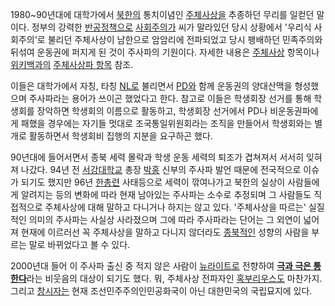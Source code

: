 1980~90년대에 대학가에서 [[북한]]의 통치이념인 [[주체사상]]을 추종하던 무리를 일컫던 말이다. 정부의 강력한 [[반공]]정책으로 [[사회주의]]가 씨가 말라있던 당시 상황에서 '우리식 사회주의'로 불리던 주체사상이 남한으로 암암리에 전파되었고 당시 팽배하던 민족주의와 뒤섞여 운동권에 퍼지게 된 것이 주사파의 기원이다.  자세한 내용은 [[주체사상]] 항목이나 [[위키백과]]의 [http://ko.wikipedia.org/wiki/%EC%A3%BC%EC%B2%B4%EC%82%AC%EC%83%81%ED%8C%8C 주체사상파 항목] 참조. 

이들은 대학가에서 자칭, 타칭 [[NL]]로 불리면서 [[PD]]와 함께 운동권의 양대산맥을 형성했으며 주사파라는 용어가 쓰이곤 했었다고 한다. 참고로 이들은 학생회장 선거를 통해 학생회를 장악하면 학생회의 이름으로 활동하고, 학생회장 선거에서 PD나 비운동권파에게 패했을 경우에는 자기들 멋대로 조국통일위원회라는 조직을 만들어서 학생회와는 별개로 활동하면서 학생회비 집행의 지분을 요구하곤 했다. 

90년대에 들어서면서 종북 세력 몰락과 학생 운동 세력의 퇴조가 겹쳐져서 서서히 잊혀져 나갔다. 94년 전 [[서강대학교]] 총장 [[박홍]] 신부의 주사파 발언 때문에 전국적으로 이슈가 되기도 했지만 96년 [[한총련]] 사태등으로 세력이 깎여나가고 북한의 실상이 사람들에게 알려지는 등의 변화에 따라 현재 남아있는 주사파는 소수로 추정되며 그 사람들도 직접적으로 주체사상에 대해 말하고 다니거나 하지는 않고 있다. '주체사상을 따르는' 실질적인 의미의 주사파는 사실상 사라졌으며 그에 따라 주사파라는 단어는 그 외연이 넓어져 현재에 이르러선 꼭 주체사상을 말하고 다니지 않더라도 [[종북]]적인 성향의 사람을 부르는 말로 바뀌었다고 볼 수 있다. 

2000년대 들어 이 주사파 출신 중 적지 않은 사람이 [[뉴라이트]]로 전향하여 '''[[극과 극은 통한다]]'''라는 비웃음의 대상이 되기도 했다. 뭐, 주체사상 전파자인 [[김일성|혹부리우스]]도 마찬가지. 그리고 [[황장엽|창시자]]는 현재 조선민주주의인민공화국이 아닌 대한민국의 국립묘지에 있다.
